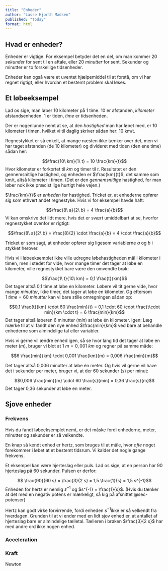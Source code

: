 ```yaml
---
title: "Enheder"
author: "Lasse Hjorth Madsen"
published: "today"
format: html
---
```


## Hvad er enheder? {#sec-enheder}

Enheder er vigtige. For eksempel betyder det en del, om man kommer 20 *sekunder* for sent til en aftale, eller 20 *minutter* for sent. Sekunder og minutter er to forskellige tidsenheder. 

Enheder kan også være et uventet hjælpemiddel til at forstå, om vi har regnet rigtigt, eller hvordan et bestemt problem skal løses.

## Et løbeeksempel

Lad os sige, man løber 10 kilometer på 1 time. 10 er afstanden, *kilometer* afstandsenheden. 1 er tiden, *time* er tidsenheden.

Der er nogenlunde nemt at se, at den  *hastighed* man har løbet med, er 10 kilometer i timen, hvilket vi til daglig skriver sådan her: 10 km/t.

Regnestykket er så enkelt, at mange næsten ikke tænker over det, men vi har taget afstanden (de 10 kilometer) og divideret med tiden (den ene time) sådan her:

$$\frac{10\ km}{1\ t} = 10 \frac{km}{t}$$
Hvor kilometer er forkortet til $km$ og timer til $t$. Resultatet er den gennemsnitlige hastighed, og enheden er $\frac{km}{t}$, det samme som km/t, altså kilometer i timen. (Det er den *gennemsnitlige* hastighed, for man løber nok ikke præcist lige hurtigt hele vejen.) 

$\frac{km}{t}$ er *enheden* for hastighed. Tricket er, at enhederne opfører sig som ethvert andet regnestyke. Hvis vi for eksempel havde haft:

$$\frac{8\ a}{2\ b} = 4 \frac{a}{b}$$
Vi kan omskrive det lidt mere, hvis det er svært umiddelbart at se, hvorfor regnestykket ovenfor er rigtigt:

$$\frac{8\ a}{2\ b} = \frac{8}{2} \cdot \frac{a}{b} = 4 \cdot \frac{a}{b}$$

Tricket er som sagt, at enheder opfører sig ligesom variablerne $a$ og $b$ i stykket herover.

Hvis vi i løbeeksemplet ikke ville udregne løbehastigheden mål i kilometer i timen, men i stedet for vide, hvor mange timer det tager at løbe en kilometer, ville regnestykket bare være den omvendte brøk:

$$\frac{1\ t}{10\ km} = 0,1 \frac{t}{km}$$
Det tager altså 0,1 time at løbe en kilometer. Løbere vil tit gerne vide, hvor mange *minutter*, ikke timer, det tager at løbe en kilometer. Og eftersom $1\ time = 60\ minutter$ kan vi bare stille omregningen sådan op:

$$0,1 \frac{t}{km} \cdot 60 \frac{min}{t} = 0,1 \cdot 60 \cdot \frac{t\cdot min}{km \cdot t} = 6 \frac{min}{km}$$
Det tager altså løberen 6 minutter ($min$) at løbe én kilometer. Igen: Læg mærke til at vi fandt den nye enhed $\frac{min}{km}$ ved bare at behandle enhederne som almindelige tal eller variabler.

Hvis vi gerne vil ændre enhed igen, så se hvor lang tid det tager at løbe en meter ($m$), bruger vi blot at $1\ m = 0,001\ km$ og regner på samme måde:

$$6 \frac{min}{km} \cdot 0,001 \frac{km}{m} = 0,006 \frac{min}{m}$$

Det tager altså 0,006 minutter at løbe én meter. Og hvis vil gerne vil have det i sekunder per meter, bruger vi, at der 60 sekunder ($s$) per minut: 

$$0,006 \frac{min}{m} \cdot 60 \frac{s}{min} = 0,36 \frac{s}{m}$$
Det tager 0,36 sekunder at løbe en meter.

## Sjove enheder

### Frekvens

Hvis du fandt løbeeksemplet nemt, er det måske fordi enhederne, meter, minutter og sekunder er så velkendte.

En knap så kendt enhed er hertz, som bruges til at måle, hvor *ofte* noget forekommer i løbet at et bestemt tidsrum. Vi kalder det nogle gange frekvens.

Et eksempel kan være hjerteslag eller puls. Lad os sige, at en person har 90 hjerteslag på 60 sekunder. Pulsen er derfor:

$$ \frac{90}{60 s} = \frac{3}{2 s} = 1,5 \frac{1}{s} = 1,5 s^{-1}$$
Enheden for hertz er nemlig $s^{-1}$ og $s^{-1} = \frac{1}{s}$. (Hvis du tænker at det med en negativ potens er mærkeligt, så kig på afsnittet @sec-potenser)

Hertz kan godt virke forvirrende, fordi enheden $s^{-1}$ikke er så velkendt fra hverdagen. Grunden til at vi ender med en lidt sjov enhed er, at antallet af hjerteslag bare er almindelige tælletal. Tælleren i brøken $\frac{3}{2 s}$ har med andre ord ikke nogen enhed.

### Acceleration

### Kraft

Newton